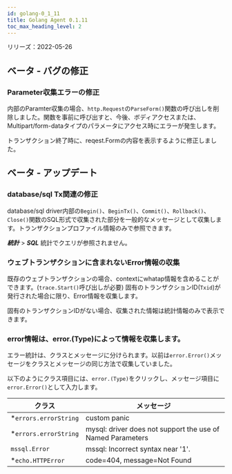 ```yaml
---
id: golang-0_1_11
title: Golang Agent 0.1.11
toc_max_heading_level: 2
---
```



リリーズ：2022-05-26

## ベータ - バグの修正

### Parameter収集エラーの修正

内部のParamter収集の場合、`http.Request`の`ParseForm()`関数の呼び出しを削除しました。関数を事前に呼び出すと、今後、ボディアクセスまたは、Multipart/form-dataタイプのパラメータにアクセス時にエラーが発生します。 

トランザクション終了時に、reqest.Formの内容を表示するように修正しました。

## ベータ - アップデート

### database/sql Tx関連の修正

database/sql driver内部の`Begin()`、`BeginTx()`、`Commit()`、`Rollback()`、`Close()`関数のSQL形式で収集された部分を一般的なメッセージとして収集します。トランザクションプロファイル情報のみで参照できます。 

**_統計_** > **_SQL_** 統計でクエリが参照されません。

### ウェブトランザクションに含まれないError情報の収集

既存のウェブトランザクションの場合、contextにwhatap情報を含めることができます。(`trace.Start()`呼び出しが必要) 固有のトランザクションID(`Txid`)が発行された場合に限り、Error情報を収集します。 

固有のトランザクションIDがない場合、収集された情報は統計情報のみで表示できます。 

### error情報は、error.(Type)によって情報を収集します。

エラー統計は、クラスとメッセージに分けられます。以前は`error.Error()`メッセージをクラスとメッセージの同じ方法で収集していました。 

以下のようにクラス項目には、`error.(Type)`をクリックし、メッセージ項目に`error.Error()`として入力します。 

| クラス                    | メッセージ                                                      |
| ---------------------- | ---------------------------------------------------------- |
| \*`errors.errorString` | custom panic                                               |
| \*`errors.errorString` | mysql: driver does not support the use of Named Parameters |
| `mssql.Error`          | mssql: Incorrect syntax near '1'.                          |
| \*`echo.HTTPError`     | code=404, message=Not Found                                |
